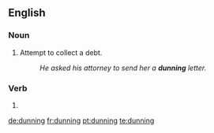 ==English==

===Noun===
{{en-noun|~}}

# Attempt to collect a debt.
#: ''He asked his attorney to send her a '''dunning''' letter.''

===Verb===
{{head|en|present participle}}

# {{present participle of|dun|lang=en|nocat=1}}

[[de:dunning]]
[[fr:dunning]]
[[pt:dunning]]
[[te:dunning]]